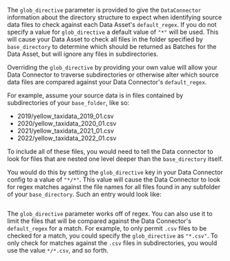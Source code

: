The `glob_directive` parameter is provided to give the `DataConnector` information about the directory structure to expect when identifying source data files to check against each Data Asset's `default_regex`.  If you do not specify a value for `glob_directive` a default value of `"*"` will be used. This will cause your Data Asset to check all files in the folder specified by `base_directory` to determine which should be returned as Batches for the Data Asset, but will ignore any files in subdirectories.

Overriding the `glob_directive` by providing your own value will allow your Data Connector to traverse subdirectories or otherwise alter which source data files are compared against your Data Connector's `default_regex`.

For example, assume your source data is in files contained by subdirectories of your `base_folder`, like so:
- 2019/yellow_taxidata_2019_01.csv
- 2020/yellow_taxidata_2020_01.csv
- 2021/yellow_taxidata_2021_01.csv
- 2022/yellow_taxidata_2022_01.csv

To include all of these files, you would need to tell the Data connector to look for files that are nested one level deeper than the `base_directory` itself.

 You would do this by setting the `glob_directive` key in your Data Connector config to a value of `"*/*"`.  This value will cause the Data Connector to look for regex matches against the file names for all files found in any subfolder of your `base_directory`.  Such an entry would look like:

```python name="datasource_configuration_glob_directive"
```

The `glob_directive` parameter works off of regex.  You can also use it to limit the files that will be compared against the Data Connector's `default_regex` for a match.  For example, to only permit `.csv` files to be checked for a match, you could specify the `glob_directive` as `"*.csv"`.  To only check for matches against the `.csv` files in subdirectories, you would use the value `*/*.csv`, and so forth.

